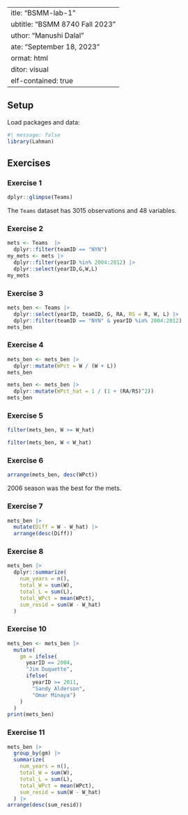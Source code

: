 |                                |
|--------------------------------|
| itle: "BSMM-lab-1"             |
| ubtitle: "BSMM 8740 Fall 2023" |
| uthor: "Manushi Dalal"         |
| ate: "September 18, 2023"      |
| ormat: html                    |
| ditor: visual                  |
| elf-contained: true            |

## Setup

Load packages and data:

```r
#| message: false
library(Lahman)
```

## Exercises

### Exercise 1

```r
dplyr::glimpse(Teams)
```

The `Teams` dataset has 3015 observations and 48 variables.

### Exercise 2

```r
mets <- Teams  |>
  dplyr::filter(teamID == "NYN")
my_mets <- mets |> 
  dplyr::filter(yearID %in% 2004:2012) |>
  dplyr::select(yearID,G,W,L)
my_mets
```

### Exercise 3

```r
mets_ben <- Teams |>
  dplyr::select(yearID, teamID, G, RA, RS = R, W, L) |>
  dplyr::filter(teamID == "NYN" & yearID %in% 2004:2012)
mets_ben
```

### Exercise 4

```r
mets_ben <- mets_ben |>
  dplyr::mutate(WPct = W / (W + L))
mets_ben

mets_ben <- mets_ben |>
  dplyr::mutate(WPct_hat = 1 / (1 + (RA/RS)^2))
mets_ben
```

### Exercise 5

```r
filter(mets_ben, W >= W_hat)
```
```r
filter(mets_ben, W < W_hat)
```



### Exercise 6

```r
arrange(mets_ben, desc(WPct))
```
2006 season was the best for the mets.

### Exercise 7

```r
mets_ben |> 
  mutate(Diff = W - W_hat) |> 
  arrange(desc(Diff))
```


### Exercise 8

```r
mets_ben |>
  dplyr::summarize(
    num_years = n(), 
    total_W = sum(W), 
    total_L = sum(L), 
    total_WPct = mean(WPct), 
    sum_resid = sum(W - W_hat)
  )
```



### Exercise 10

```r
mets_ben <- mets_ben |> 
  mutate(
    gm = ifelse(
      yearID == 2004, 
      "Jim Duquette", 
      ifelse(
        yearID >= 2011, 
        "Sandy Alderson", 
        "Omar Minaya")
    )
  )
print(mets_ben)
```
### Exercise 11

```r
mets_ben |> 
  group_by(gm) |> 
  summarize(
    num_years = n(), 
    total_W = sum(W), 
    total_L = sum(L), 
    total_WPct = mean(WPct), 
    sum_resid = sum(W - W_hat)
  ) |>
arrange(desc(sum_resid))
```

